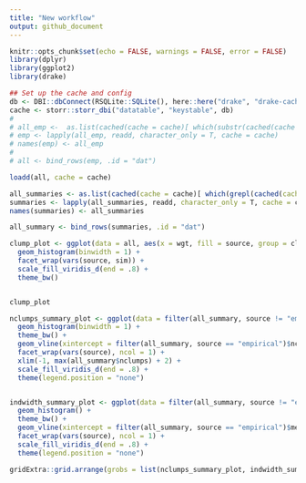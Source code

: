 ```yaml
---
title: "New workflow"
output: github_document
---
```


```r
knitr::opts_chunk$set(echo = FALSE, warnings = FALSE, error = FALSE)
library(dplyr)
library(ggplot2)
library(drake)
```

```r

## Set up the cache and config
db <- DBI::dbConnect(RSQLite::SQLite(), here::here("drake", "drake-cache.sqlite"))
cache <- storr::storr_dbi("datatable", "keystable", db)
# 
# all_emp <-  as.list(cached(cache = cache)[ which(substr(cached(cache = cache), 0, 7) == "all_emp")])
# emp <- lapply(all_emp, readd, character_only = T, cache = cache)
# names(emp) <- all_emp
# 
# all <- bind_rows(emp, .id = "dat")

loadd(all, cache = cache)

all_summaries <- as.list(cached(cache = cache)[ which(grepl(cached(cache = cache), pattern = "summary"))])
summaries <- lapply(all_summaries, readd, character_only = T, cache = cache)
names(summaries) <- all_summaries

all_summary <- bind_rows(summaries, .id = "dat")

```

```r

clump_plot <- ggplot(data = all, aes(x = wgt, fill = source, group = clump)) +
  geom_histogram(binwidth = 1) +
  facet_wrap(vars(source, sim)) +
  scale_fill_viridis_d(end = .8) +
  theme_bw()


clump_plot

```

```r

nclumps_summary_plot <- ggplot(data = filter(all_summary, source != "empirical"), aes(x = nclumps, fill = source, group = source)) +
  geom_histogram(binwidth = 1) +
  theme_bw() +
  geom_vline(xintercept = filter(all_summary, source == "empirical")$nclumps[1]) +
  facet_wrap(vars(source), ncol = 1) +
  xlim(-1, max(all_summary$nclumps) + 2) +
  scale_fill_viridis_d(end = .8) +
  theme(legend.position = "none")


indwidth_summary_plot <- ggplot(data = filter(all_summary, source != "empirical"), aes(x = mean_ind_width, fill = source, group = source)) +
  geom_histogram() +
  theme_bw() +
  geom_vline(xintercept = filter(all_summary, source == "empirical")$mean_ind_width[1]) +
  facet_wrap(vars(source), ncol = 1) +
  scale_fill_viridis_d(end = .8) +
  theme(legend.position = "none")

gridExtra::grid.arrange(grobs = list(nclumps_summary_plot, indwidth_summary_plot), ncol = 2)

```
